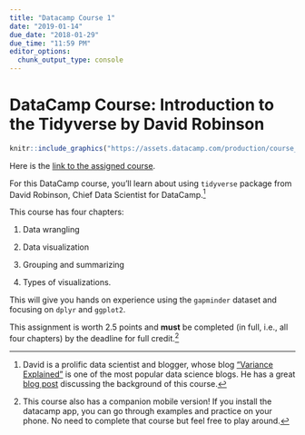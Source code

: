 ```yaml
---
title: "Datacamp Course 1"
date: "2019-01-14"
due_date: "2018-01-29"
due_time: "11:59 PM"
editor_options: 
  chunk_output_type: console
---
```


# DataCamp Course: Introduction to the Tidyverse by David Robinson

```r
knitr::include_graphics("https://assets.datacamp.com/production/course_4914/shields/original/shield_image_course_4914_20180824-15-gt3h0p?1535132842")
```

Here is the [link to the assigned course](https://www.datacamp.com/enterprise/dsba5122-visual-analytics/assignments/38278).

For this DataCamp course, you'll learn about using `tidyverse` package from David Robinson, Chief Data Scientist for DataCamp.^[David is a prolific data scientist and blogger, whose blog ["Variance Explained"](http://varianceexplained.org/) is one of the most popular data science blogs. He has a great [blog post](http://varianceexplained.org/r/intro-tidyverse/) discussing the background of this course.]

This course has four chapters:

1. Data wrangling

2. Data visualization

3. Grouping and summarizing

4. Types of visualizations.

This will give you hands on experience using the `gapminder` dataset and focusing on `dplyr` and `ggplot2`.

This assignment is worth 2.5 points and **must** be completed (in full, i.e., all four chapters) by the deadline for full credit.^[This course also has a companion mobile version! If you install the datacamp app, you can go through examples and practice on your phone. No need to complete that course but feel free to play around.]
